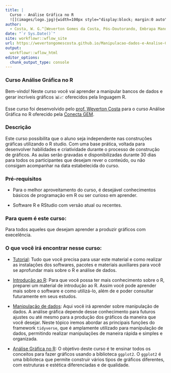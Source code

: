 ```yaml
---
title: | 
  Curso - Análise Gráfica no R 
  ![](images/logo.jpg){width=100px style="display:block; margin:0 auto"}
author: 
  - Costa, W. G.^[Weverton Gomes da Costa, Pós-Doutorando, Embrapa Mandioca e Fruticultura, wevertonufv@gmail.com]
date: "`r Sys.Date()`"
site: workflowr::wflow_site
url: https://wevertongomescosta.github.io/Manipulacao-dados-e-Analise-Grafica-R/index.html
output:
  workflowr::wflow_html
editor_options:
  chunk_output_type: console
---
```


###  Curso Análise Gráfica no R

Bem-vindo! Neste curso você vai aprender a manipular bancos de dados e gerar incríveis gráficos 📊📈 oferecidos pela linguagem R.

Esse curso foi desenvolvido pelo [prof. Weverton Costa](https://github.com/wevertongomescosta/) para o curso Análise Gráfica no R oferecido pela [Conecta GEM](https://www.conectagem.com/).

### Descrição

Este curso possibilita que o aluno seja independente nas construções gráficas utilizando o R studio. Com uma base prática, voltada para desenvolver habilidades e criatividade durante o processo de construção de gráficos.
As aulas serão gravadas e disponibilizadas durante 30 dias para todos os participantes que desejam rever o conteúdo, ou não consigam acompanhar na data estabelecida do curso.

### Pré-requisitos

- Para o melhor aproveitamento do curso, é desejável conhecimentos básicos de programação em R ou ser curioso em aprender.

- Software R e RStudio com versão atual ou recentes.

### Para quem é este curso:

Para todos aqueles que desejam aprender a produzir gráficos com execelência.

### O que você irá encontrar nesse curso:

- [Tutorial](https://wevertongomescosta.github.io/Manipulacao-dados-e-Analise-Grafica-R/Tutorial.html): Tudo que você precisa para usar este material e como realizar as instalações dos softwares, pacotes e materiais auxiliares para você se aprofundar mais sobre o R e análise de dados. 

- [Introdução ao R](https://wevertongomescosta.github.io/Manipulacao-dados-e-Analise-Grafica-R/introducao-r.html): Para que você possa ter mais conhecimento sobre o R, preparei um material de introdução ao R. Assim você pode aprender mais sobre o software e como utilizá-lo, além de e poder consultar futuramente em seus estudos.

- [Manipulação de dados](https://wevertongomescosta.github.io/Manipulacao-dados-e-Analise-Grafica-R/manipulacaodedados.html): Aqui você irá aprender sobre manipulação de dados. A análise gráfica depende desse conhecimento para futuros ajustes ou até mesmo para a produção dos gráficos da maneira que você desejar. Neste tópico iremos abordar as principais funções do framework `tidyverse`, que é amplamente utilizado para manipulação de dados, permitindo realizar manipulações de maneira rápida e simples e organizada.

- [Análise Gráfica no R](https://wevertongomescosta.github.io/Manipulacao-dados-e-Analise-Grafica-R/analise-grafica.html): O objetivo deste curso é te ensinar todos os conceitos para fazer gráficos usando a biblioteca `ggplot2`. O `ggplot2` é uma biblioteca que permite construir vários tipos de gráficos diferentes, com estruturas e estética diferenciadas e de qualidade.